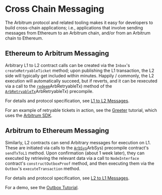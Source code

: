 # Cross Chain Messaging

The Arbitrum protocol and related tooling makes it easy for developers to build cross-chain applications; i.e., applications that involve sending messages from Ethereum to an Arbitrum chain, and/or from an Arbitrum chain to Ethereum.

## Ethereum to Arbitrum Messaging 

Arbitrary L1 to L2 contract calls can be created via the `Inbox`'s `createRetryableTicket` method; upon publishing the L1 transaction, the L2 side will typically get included within minutes. Happily / commonly, the L2 execution will automatically succeed, but if reverts, and it can be rexecuted via a call to the [`redeem`](../arbos/precompiles.mdx#)ArbRetryableTx) method of the [`ArbRetryableTx`](../arbos/precompiles.mdx#)ArbRetryableTx) precompile.

For details and protocol specification, see [L1 to L2 Messages](../arbos/l1-to-l2-messaging.mdx).

For an example of retryable tickets in action, see the [Greeter](https://github.com/OffchainLabs/arbitrum-tutorials/tree/master/packages/greeter) tutorial, which uses the [Arbitrum SDK](./sdk). 


## Arbitrum to Ethereum Messaging

Similarly, L2 contracts can send Arbitrary messages for execution on L1. These are initiated via calls to the [`ArbSys`](../arbos/precompiles.mdx#)ArbSys) precompile contract's `sendTxToL1` method. Upon confirmation (about 1 week later), they can executed by retrieving the relevant data via a call to `NodeInterface` contract's `constructOutboxProof` method, and then executing them via the  `Outbox`'s `executeTransaction` method. 

For details and protocol specification, see [L2 to L1 Messages](../arbos/l2-to-l1-messaging.mdx).

For a demo, see the [Outbox Tutorial](https://github.com/OffchainLabs/arbitrum-tutorials/tree/master/packages/outbox-execute). 
